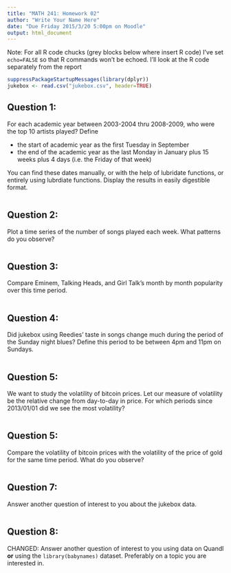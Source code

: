 ```yaml
---
title: "MATH 241: Homework 02"
author: "Write Your Name Here"
date: "Due Friday 2015/3/20 5:00pm on Moodle"
output: html_document
---
```


Note:  For all R code chucks (grey blocks below where insert R code) I've set `echo=FALSE` so that R commands won't be echoed.  I'll look at the R code separately from the report


```r
suppressPackageStartupMessages(library(dplyr))
jukebox <- read.csv("jukebox.csv", header=TRUE)
```



## Question 1:

For each academic year between 2003-2004 thru 2008-2009, who were the top 10 artists played?  Define

* the start of academic year as the first Tuesday in September
* the end of the academic year as the last Monday in January plus 15 weeks plus 4 days (i.e. the Friday of that week)

You can find these dates manually, or with the help of lubridate functions, or entirely using lubrdiate functions.  Display the results in easily digestible format.  

```r
```



## Question 2:

Plot a time series of the number of songs played each week.  What patterns do you observe?  

```r
```



## Question 3:

Compare Eminem, Talking Heads, and Girl Talk's month by month popularity over this time period.

```r
```



## Question 4:

Did jukebox using Reedies' taste in songs change much during the period of the Sunday night blues?  Define this period to be between 4pm and 11pm on Sundays.  

```r
```



## Question 5:

We want to study the volatility of bitcoin prices.  Let our measure of volatility be the relative change from day-to-day in price.  For which periods since 2013/01/01 did we see the most volatility?

```r
```



## Question 5:

Compare the volatility of bitcoin prices with the volatility of the price of gold for the same time period.  What do you observe?  

```r
```



## Question 7:

Answer another question of interest to you about the jukebox data.  

```r
```



## Question 8:

CHANGED:  Answer another question of interest to you using data on Quandl **or** using the `library(babynames)` dataset.  Preferably on a topic you are interested in.  

```r
```





